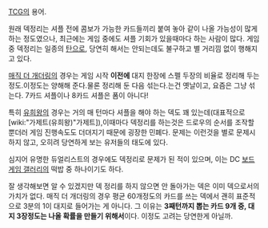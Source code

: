 [[TCG]]의 용어.

원래 덱정리는 셔플 전에 콤보가 가능한 카드들끼리 붙여 놓아 같이 나올 가능성이 많게 하는 정도였으나, 최근에는 게임 중에도 셔플 기회가 있을때마다 하는 사람이 많다. 게임중 덱정리는 일종의 [[탄]]으로, 당연히 해서는 안되는데도 불구하고 별 거리낌 없이 행해지고 있다.

[[매직 더 개더링]]의 경우는 게임 시작 '''이전에''' 대지 한장에 스펠 두장의 비율로 정리해 두는 정도.이정도는 양해해 준다.물론 정리해 둔 다음 섞는다.는건 옛날이고, 요즘은 그냥 섞는다. 7카드 셔플이나 8카드 셔플은 폼이 아니다!

특히 [[유희왕]]의 경우는 거의 매 턴마다 셔플을 해야 하는 덱도 꽤 있는데(대표적으로 [wiki:"가제트(유희왕)"가제트]),이때마다 덱정리를 하는것은 드로우의 순서를 조작할 뿐더러 게임 진행속도도 더뎌지기 때문에 굉장한 민폐다. 문제는 이런것을 별로 문제시하지 않고, 오히려 당연하게 보는 유저들의 태도에 있다.

심지어 유명한 듀얼리스트의 경우에도 덱정리로 문제가 된 적이 있으며, 이는 DC [[보드게임 갤러리]]의 떡밥 중 하나이기도 하다.

잘 생각해보면 알 수 있겠지만 덱 정리를 하지 않으면 안 돌아가는 덱은 이미 덱으로서의 가치가 없다. 매직 더 개더링의 경우 평균 60개정도의 카드를 쓰는 덱에서 괜히 표준적으로 3분의 1이 대지로 들어가는 게 아니다. 그 이유는 '''3째턴까지 뽑는 카드 9개 중, 대지 3장정도는 나올 확률을 만들기 위해서'''이다. 이정도 고려는 당연한게 아닐까.
